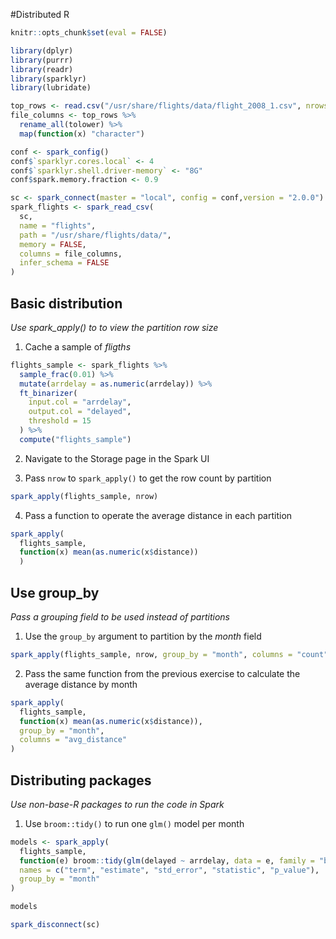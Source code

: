 #Distributed R
```r
knitr::opts_chunk$set(eval = FALSE)
```

```r
library(dplyr)
library(purrr)
library(readr)
library(sparklyr)
library(lubridate)

top_rows <- read.csv("/usr/share/flights/data/flight_2008_1.csv", nrows = 5)
file_columns <- top_rows %>%
  rename_all(tolower) %>%
  map(function(x) "character")

conf <- spark_config()
conf$`sparklyr.cores.local` <- 4
conf$`sparklyr.shell.driver-memory` <- "8G"
conf$spark.memory.fraction <- 0.9

sc <- spark_connect(master = "local", config = conf,version = "2.0.0")
spark_flights <- spark_read_csv(
  sc,
  name = "flights",
  path = "/usr/share/flights/data/",
  memory = FALSE,
  columns = file_columns,
  infer_schema = FALSE
)
```

## Basic distribution
*Use spark_apply() to to view the partition row size*

1. Cache a sample of *fligths*
```r
flights_sample <- spark_flights %>%
  sample_frac(0.01) %>%
  mutate(arrdelay = as.numeric(arrdelay)) %>%
  ft_binarizer(
    input.col = "arrdelay",
    output.col = "delayed",
    threshold = 15
  ) %>%
  compute("flights_sample")
```

2. Navigate to the Storage page in the Spark UI

3. Pass `nrow` to `spark_apply()` to get the row count by partition
```r
spark_apply(flights_sample, nrow)
```

4. Pass a function to operate the average distance in each partition
```r
spark_apply(
  flights_sample, 
  function(x) mean(as.numeric(x$distance))
  )
```

## Use group_by
*Pass a grouping field to be used instead of partitions*

1. Use the `group_by` argument to partition by the *month* field
```r
spark_apply(flights_sample, nrow, group_by = "month", columns = "count")
```

2. Pass the same function from the previous exercise to calculate the average distance by month
```r
spark_apply(
  flights_sample,
  function(x) mean(as.numeric(x$distance)),
  group_by = "month",
  columns = "avg_distance"
)
```

## Distributing packages
*Use non-base-R packages to run the code in Spark*

1. Use `broom::tidy()` to run one `glm()` model per month
```r
models <- spark_apply(
  flights_sample,
  function(e) broom::tidy(glm(delayed ~ arrdelay, data = e, family = "binomial")),
  names = c("term", "estimate", "std_error", "statistic", "p_value"),
  group_by = "month"
)

models
```














```r
spark_disconnect(sc)
```





